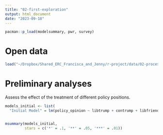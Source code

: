 ```yaml
---
title: "02-first-exploration"
output: html_document
date: "2023-09-18"
---
```


```r
pacman::p_load(modelsummary, pwr, survey)
```

# Open data

```r
load("~/Dropbox/Shared_ERC_Francisca_and_Jenny/r-project/data/02-processed-data/data_long.Rdata")
```


# Preliminary analyses

Assess the effect of the treatment of different policy positions.

```r
models_initial <- list(
  "Initial Model" = lm(policy_opinion ~ libtrump + contrump + libfriend + confriend, data = data_long))


msummary(models_initial,
         stars = c('*' = .1, '**' = .05, '***' = .01))

```



